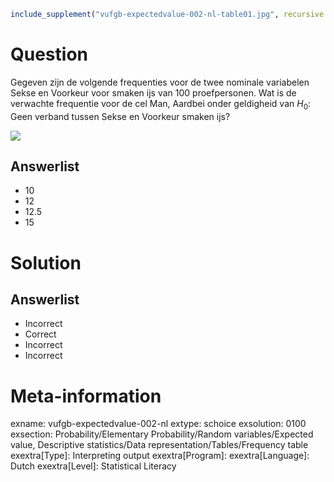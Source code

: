 ```r
include_supplement("vufgb-expectedvalue-002-nl-table01.jpg", recursive = TRUE)
```

Question
========

Gegeven zijn de volgende frequenties voor de twee nominale variabelen Sekse en Voorkeur voor smaken ijs van 100 proefpersonen. Wat is de verwachte frequentie voor de cel Man, Aardbei onder geldigheid van $H_{0}$: Geen verband tussen Sekse en Voorkeur smaken ijs?

![](vufgb-expectedvalue-002-nl-table01.jpg)
  
Answerlist
----------
* 10
* 12
* 12.5
* 15


Solution
========

Answerlist
----------
* Incorrect
* Correct
* Incorrect
* Incorrect

Meta-information
================
exname: vufgb-expectedvalue-002-nl
extype: schoice
exsolution: 0100
exsection: Probability/Elementary Probability/Random variables/Expected value, Descriptive statistics/Data representation/Tables/Frequency table
exextra[Type]: Interpreting output
exextra[Program]: 
exextra[Language]: Dutch
exextra[Level]: Statistical Literacy
